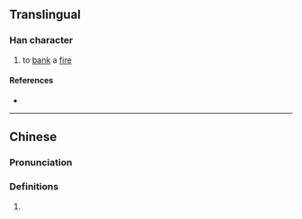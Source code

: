 {{also|𤆡}}
{{character info}}
==Translingual==

===Han character===
{{Han char|rn=86|rad=火|as=10|sn=14|four=|canj=FHRF|ids=⿰火烏}}

# to [[bank]] a [[fire]]

====References====
* {{Han ref|kx=0680.040|dkj=19306|dj=1091.090|hdz=32224.010|uh=7193|ud=29075}}

----

==Chinese==
{{zh-forms|s=𤆡}}

===Pronunciation===
{{zh-pron
|m=	wǔ
}}

===Definitions===
{{zh-hanzi}}
# {{rfdef|zh|sort=火10}}